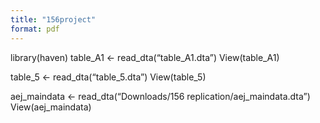 ```yaml
---
title: "156project"
format: pdf
---
```


library(haven)
table_A1 <- read_dta("table_A1.dta")
View(table_A1)


table_5 <- read_dta("table_5.dta")
View(table_5)


aej_maindata <- read_dta("Downloads/156 replication/aej_maindata.dta")
View(aej_maindata)

